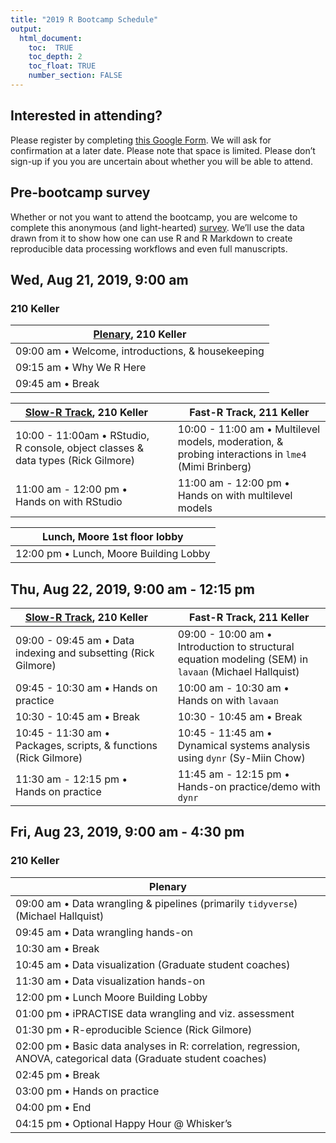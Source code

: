 ```yaml
---
title: "2019 R Bootcamp Schedule"
output:
  html_document:
    toc:  TRUE
    toc_depth: 2
    toc_float: TRUE
    number_section: FALSE
---
```


## Interested in attending?

Please register by completing [this Google Form](https://forms.gle/y3DQ64zSxzG1VgdE7).
We will ask for confirmation at a later date.
Please note that space is limited.
Please don't sign-up if you you are uncertain about whether you will be able to attend.

## Pre-bootcamp survey

Whether or not you want to attend the bootcamp, you are welcome to complete this anonymous (and light-hearted) [survey](https://forms.gle/YyTNDDayMNRWibBy5).
We'll use the data drawn from it to show how one can use R and R Markdown to create reproducible data processing workflows and even full manuscripts.

## Wed, Aug 21, 2019, 9:00 am 

### 210 Keller

| [Plenary](talks/bootcamp-day-1-intro.html), 210 Keller |
|-------------------------------------------------------|
| 09:00 am • Welcome, introductions, & housekeeping     |
| 09:15 am • Why We R Here                              |
| 09:45 am • Break                                      |

| [Slow-R Track](talks/slow-r.html), 210 Keller |  | Fast-R Track, 211 Keller |
|----------------------------------------------------------|-|----------------------------------------------------------|
| 10:00 - 11:00am • RStudio, R console, object classes & data types (Rick Gilmore)                |  | 10:00 - 11:00 am • Multilevel models, moderation, & probing interactions in `lme4` (Mimi Brinberg)  |
| 11:00 am - 12:00 pm • Hands on with RStudio |  | 11:00 am - 12:00 pm • Hands on with multilevel models |

| Lunch, Moore 1st floor lobby                         |
|-------------------------------------------------------|
| 12:00 pm • Lunch, Moore Building Lobby |

## Thu, Aug 22, 2019, 9:00 am - 12:15 pm

| [Slow-R Track](talks/slow-r.html), 210 Keller |  | Fast-R Track, 211 Keller |
|----------------------------------------------------------|-|----------------------------------------------------------|
| 09:00 - 09:45 am • Data indexing and subsetting (Rick Gilmore) |  | 09:00 - 10:00 am • Introduction to structural equation modeling (SEM) in `lavaan` (Michael Hallquist)               |
| 09:45 - 10:30 am • Hands on practice   | | 10:00 am - 10:30 am • Hands on with `lavaan` |
| 10:30 - 10:45 am • Break                  | | 10:30 - 10:45 am • Break                 |
| 10:45 - 11:30 am • Packages, scripts, & functions (Rick Gilmore)   |  | 10:45 - 11:45 am • Dynamical systems analysis using `dynr` (Sy-Miin Chow) |
| 11:30 am - 12:15 pm • Hands on practice |  | 11:45 am - 12:15 pm • Hands-on practice/demo with `dynr` |

## Fri, Aug 23, 2019, 9:00 am - 4:30 pm

### 210 Keller

| Plenary                                                     |
|-------------------------------------------------------------|
| 09:00 am • Data wrangling & pipelines (primarily `tidyverse`) (Michael Hallquist)|
| 09:45 am • Data wrangling hands-on                          |
| 10:30 am • Break                                            |
| 10:45 am • Data visualization (Graduate student coaches)    |
| 11:30 am • Data visualization hands-on                      |
| 12:00 pm • Lunch Moore Building Lobby                       |
| 01:00 pm • iPRACTISE data wrangling and viz. assessment     |
| 01:30 pm • R-eproducible Science (Rick Gilmore)             |
| 02:00 pm • Basic data analyses in R: correlation, regression, ANOVA, categorical data (Graduate student coaches) |
| 02:45 pm • Break                                            |
| 03:00 pm • Hands on practice                                |
| 04:00 pm • End                                              |
| 04:15 pm • Optional Happy Hour @ Whisker's                  |
